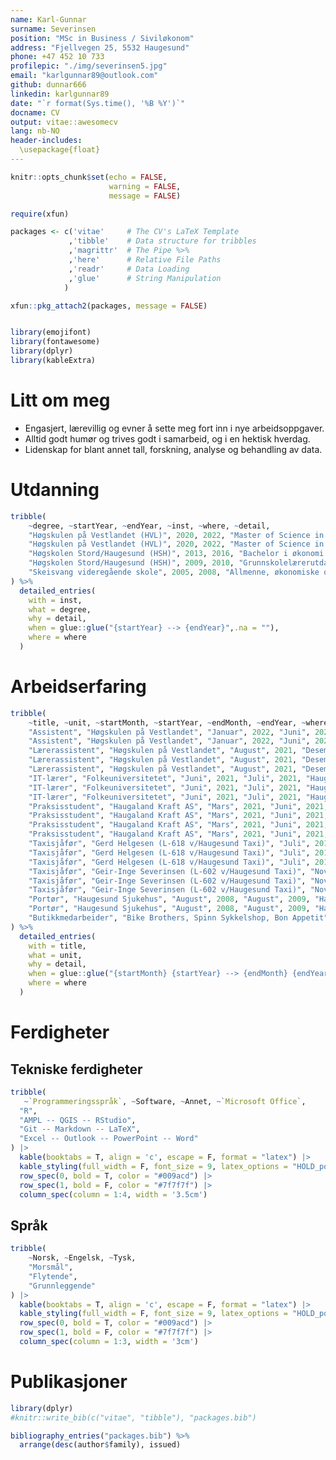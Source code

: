 ```yaml
---
name: Karl-Gunnar
surname: Severinsen
position: "MSc in Business / Siviløkonom"
address: "Fjellvegen 25, 5532 Haugesund"
phone: +47 452 10 733
profilepic: "./img/severinsen5.jpg"
email: "karlgunnar89@outlook.com"
github: dunnar666
linkedin: karlgunnar89
date: "`r format(Sys.time(), '%B %Y')`"
docname: CV
output: vitae::awesomecv
lang: nb-NO
header-includes:
  \usepackage{float}
---
```


```r
knitr::opts_chunk$set(echo = FALSE,
                      warning = FALSE,
                      message = FALSE)

require(xfun)

packages <- c('vitae'     # The CV's LaTeX Template
             ,'tibble'    # Data structure for tribbles
             ,'magrittr'  # The Pipe %>%
             ,'here'      # Relative File Paths
             ,'readr'     # Data Loading
             ,'glue'      # String Manipulation
            )

xfun::pkg_attach2(packages, message = FALSE)


library(emojifont)
library(fontawesome)
library(dplyr)
library(kableExtra)
```

\faIcon{hand-sparkles} Litt om meg
==================================

 * Engasjert, lærevillig og evner å sette meg fort inn i nye arbeidsoppgaver.
 * Alltid godt humør og trives godt i samarbeid, og i en hektisk hverdag.
 * Lidenskap for blant annet tall, forskning, analyse og behandling av data.

\faIcon{university} Utdanning
==================================

```r

tribble(
    ~degree, ~startYear, ~endYear, ~inst, ~where, ~detail,
    "Høgskulen på Vestlandet (HVL)", 2020, 2022, "Master of Science in Business, Regional Economics and Innovation", "Haugesund", "Oppnår tittel --- Master of Science in Business",
    "Høgskulen på Vestlandet (HVL)", 2020, 2022, "Master of Science in Business, Regional Economics and Innovation", "Haugesund", "Oppnår tittel --- Siviløkonom",
    "Høgskolen Stord/Haugesund (HSH)", 2013, 2016, "Bachelor i økonomi og administrasjon", "Haugesund", "Regnskapsprofil",
    "Høgskolen Stord/Haugesund (HSH)", 2009, 2010, "Grunnskolelærerutdanning, GLU 5-10", "Stord", NA,
    "Skeisvang videregående skole", 2005, 2008, "Allmenne, økonomiske og administrative fag", "Haugesund", NA,
) %>%
  detailed_entries(
    with = inst,
    what = degree,
    why = detail,
    when = glue::glue("{startYear} --> {endYear}",.na = ""),
    where = where
  )

```

\faIcon{briefcase} Arbeidserfaring
============================================

```r

tribble(
    ~title, ~unit, ~startMonth, ~startYear, ~endMonth, ~endYear, ~where, ~detail,
    "Assistent", "Høgskulen på Vestlandet", "Januar", 2022, "Juni", 2022, "Haugesund", "Studentrepresentant i jobbintervjuer",
    "Assistent", "Høgskulen på Vestlandet", "Januar", 2022, "Juni", 2022, "Haugesund", "Veiledning arbeidskrav i faget Anvendt by- og regionaløkonomi",
    "Lærerassistent", "Høgskulen på Vestlandet", "August", 2021, "Desember", 2021, "Haugesund", "DATA SCIENCE ---  Bistod studenter med installasjon og oppsett av bl.a. programmeringsverktøyet R Studio. Veiledning og hjelp ved arbeidskrav",
    "Lærerassistent", "Høgskulen på Vestlandet", "August", 2021, "Desember", 2021, "Haugesund", "ØKONOMETRI --- Klargjøring og presentasjon (i klasserom, 4t ukentlig) av oppgaver i faget, ved bruk av R Studio",
    "Lærerassistent", "Høgskulen på Vestlandet", "August", 2021, "Desember", 2021, "Haugesund", "Generell veiledning og hjelp underveis i begge fag",
    "IT-lærer", "Folkeuniversitetet", "Juni", 2021, "Juli", 2021, "Haugesund", "Somerkurs for NAV Haugesund, fulltid 3 uker",
    "IT-lærer", "Folkeuniversitetet", "Juni", 2021, "Juli", 2021, "Haugesund", "Ansvar for egen klasse med 10 elever",
    "IT-lærer", "Folkeuniversitetet", "Juni", 2021, "Juli", 2021, "Haugesund", "HOVEDOPPGAVER --- Gi innvandrere grunnleggende innføring i bruk av PC, enkel tekstbehandling, søkemotorer, Teams, o.l.",
    "Praksisstudent", "Haugaland Kraft AS", "Mars", 2021, "Juni", 2021, "Haugesund", "Praksis gjennom studiet, fulltid 10 uker",
    "Praksisstudent", "Haugaland Kraft AS", "Mars", 2021, "Juni", 2021, "Haugesund", "Laget konkurrentanalyse inkl. forretningsmodeller",
    "Praksisstudent", "Haugaland Kraft AS", "Mars", 2021, "Juni", 2021, "Haugesund", "Laget spørreundersøkelse og analyse av resultatene",
    "Praksisstudent", "Haugaland Kraft AS", "Mars", 2021, "Juni", 2021, "Haugesund", "Presentasjon av arbeidet underveis, og av sluttprodukt, for ledelse og øvrig interesserte",
    "Taxisjåfør", "Gerd Helgesen (L-618 v/Haugesund Taxi)", "Juli", 2017, "August", 2020, "Haugesund", "Fulltid, 6-7 dager i uka",
    "Taxisjåfør", "Gerd Helgesen (L-618 v/Haugesund Taxi)", "Juli", 2017, "August", 2020, "Haugesund", "Persontransport mot vederlag",
    "Taxisjåfør", "Gerd Helgesen (L-618 v/Haugesund Taxi)", "Juli", 2017, "August", 2020, "Haugesund", "Stort fokus på kundeservice, skiftoppgjør",
    "Taxisjåfør", "Geir-Inge Severinsen (L-602 v/Haugesund Taxi)", "November", 2009, "Mai", 2017, "Haugesund", "Fulltid, 5-7 dager i uka (3-4 dager i uka gjennom studietiden)",
    "Taxisjåfør", "Geir-Inge Severinsen (L-602 v/Haugesund Taxi)", "November", 2009, "Mai", 2017, "Haugesund", "Persontransport mot vederlag",
    "Taxisjåfør", "Geir-Inge Severinsen (L-602 v/Haugesund Taxi)", "November", 2009, "Mai", 2017, "Haugesund", "Stort fokus på kundeservice, skiftoppgjør",
    "Portør", "Haugesund Sjukehus", "August", 2008, "August", 2009, "Haugesund", "Vikar kveld/natt",
    "Portør", "Haugesund Sjukehus", "August", 2008, "August", 2009, "Haugesund", "Transportering av pasienter, utkjøring av mat/tøy til avdelinger, hente boss alle avd., hjelp ved hjertestans mm",
    "Butikkmedarbeider", "Bike Brothers, Spinn Sykkelshop, Bon Appetit", NA, 2006, NA, 2008, "Haugesund", "Diverse deltidsjobber"
) %>%
  detailed_entries(
    with = title,
    what = unit,
    why = detail,
    when = glue::glue("{startMonth} {startYear} --> {endMonth} {endYear}",.na = ""),
    where = where
  )

```

\faIcon{brain} Ferdigheter
================================

\smallskip

\faIcon{cogs} Tekniske ferdigheter
---------------------------------


```r
tribble(
   ~`Programmeringsspråk`, ~Software, ~Annet, ~`Microsoft Office`,
  "R",
  "AMPL -- QGIS -- RStudio",
  "Git -- Markdown -- LaTeX",
  "Excel -- Outlook -- PowerPoint -- Word"
) |>
  kable(booktabs = T, align = 'c', escape = F, format = "latex") |>
  kable_styling(full_width = F, font_size = 9, latex_options = "HOLD_position") |> 
  row_spec(0, bold = T, color = "#009acd") |> 
  row_spec(1, bold = F, color = "#7f7f7f") |> 
  column_spec(column = 1:4, width = '3.5cm')
```

\bigskip

\faIcon{language} Språk
-------------------------------

```r

tribble(
    ~Norsk, ~Engelsk, ~Tysk,
    "Morsmål",
    "Flytende",
    "Grunnleggende"
) |>
  kable(booktabs = T, align = 'c', escape = F, format = "latex") |>
  kable_styling(full_width = F, font_size = 9, latex_options = "HOLD_position") |> 
  row_spec(0, bold = T, color = "#009acd") |> 
  row_spec(1, bold = F, color = "#7f7f7f") |> 
  column_spec(column = 1:3, width = '3cm')
```

\faIcon*{file} Publikasjoner
===========================

```r
library(dplyr)
#knitr::write_bib(c("vitae", "tibble"), "packages.bib")

bibliography_entries("packages.bib") %>%
  arrange(desc(author$family), issued)
```
